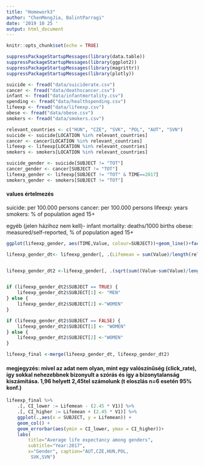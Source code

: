 ```yaml
---
title: "Homework3"
author: "ChenMengJia, BalintParragi"
date: '2019 10 25 '
output: html_document
---
```


```r
knitr::opts_chunk$set(echo = TRUE)
```

```r
suppressPackageStartupMessages(library(data.table))
suppressPackageStartupMessages(library(ggplot2))
suppressPackageStartupMessages(library(magrittr))
suppressPackageStartupMessages(library(plotly))
```

```r
suicide <- fread("data/suiciderate.csv")
cancer <- fread("data/deathscancer.csv")
infant <- fread("data/infantmortality.csv")
spending <- fread("data/healthspending.csv")
lifeexp <- fread("data/lifeexp.csv")
obese <- fread("data/obese.csv")
smokers <- fread("data/smokers.csv")
```

```r
relevant_countries <- c("HUN", "CZE", "SVK", "POL", "AUT", "SVN")
suicide <- suicide[LOCATION %in% relevant_countries]
cancer <- cancer[LOCATION %in% relevant_countries]
lifeexp <- lifeexp[LOCATION %in% relevant_countries]
smokers <- smokers[LOCATION %in% relevant_countries]
```

```r
suicide_gender <- suicide[SUBJECT != "TOT"]
cancer_gender <- cancer[SUBJECT != "TOT"]
lifeexp_gender <- lifeexp[SUBJECT != "TOT" & TIME==2017]
smokers_gender <- smokers[SUBJECT != "TOT"]
```
#### values értelmezés
suicide: per 100.000 persons
cancer: per 100.000 persons
lifeexp: years
smokers: % of population aged 15+

egyéb (jelen házihoz nem kell)-
infant mortality: deaths/1000 births
obese: measured/self-reported, % of population aged 15+

```r
ggplot(lifeexp_gender, aes(TIME,Value, colour=SUBJECT))+geom_line()+facet_wrap(~LOCATION)
```

```r
lifeexp_gender_dt<- lifeexp_gender[, .(Lifemean = sum(Value)/length(relevant_countries)), by=SUBJECT]


lifeexp_gender_dt2 <-lifeexp_gender[, .(sqrt(sum((Value-sum(Value)/length(relevant_countries))^2)/length(relevant_countries))), SUBJECT=="MEN"]


if (lifeexp_gender_dt2$SUBJECT == TRUE) {
    lifeexp_gender_dt2$SUBJECT[1] <- "MEN"
} else {
    lifeexp_gender_dt2$SUBJECT[2] <-"WOMEN"
}

if (lifeexp_gender_dt2$SUBJECT == FALSE) {
    lifeexp_gender_dt2$SUBJECT[1] <- "WOMEN"
} else {
    lifeexp_gender_dt2$SUBJECT[2] <-"WOMEN"
}
```

```r
lifeexp_final <-merge(lifeexp_gender_dt, lifeexp_gender_dt2)
```

#### megjegyzés: mivel az adat nem olyan, mint egy valószínűség (click_rate), így sokkal nehezebbnek bizonyult a szórás és így a bizonytalanság kiszámítása. 1,96 helyett 2,45tel számolunk (t eloszlás n=6 esetén 95% konf.)

```r
lifeexp_final %>%
    .[, CI_lower := Lifemean - (2.45 * V1)] %>%
    .[, CI_higher := Lifemean + (2.45 * V1)] %>%
    ggplot(.,aes(x = SUBJECT, y = Lifemean)) +
    geom_col() +
    geom_errorbar(aes(ymin = CI_lower, ymax = CI_higher))+
    labs(
        title="Average life expectancy among genders", 
        subtitle="Year:2017", 
        x="Gender", caption="AUT,CZE,HUN,POL,
         SVK,SVN") 
```


